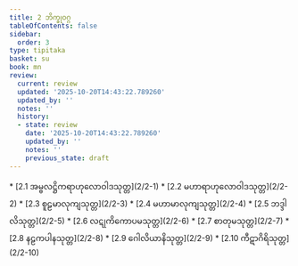 ```yaml
---
title: 2 ဘိက္ခုဝဂ္ဂ
tableOfContents: false
sidebar:
  order: 3
type: tipitaka
basket: su
book: mn
review:
  current: review
  updated: '2025-10-20T14:43:22.789260'
  updated_by: ''
  notes: ''
  history:
  - state: review
    date: '2025-10-20T14:43:22.789260'
    updated_by: ''
    notes: ''
    previous_state: draft
---
```



<DynamicBreadcrumb />


<ReviewStatus review={frontmatter.review} showDetails={true} />

<HypothesisAnnotation frontmatter={frontmatter} />



<TableOfContents book="mn" section="2">
* [2.1 အမ္ဗလဋ္ဌိကရာဟုလောဝါဒသုတ္တ](2/2-1)
* [2.2 မဟာရာဟုလောဝါဒသုတ္တ](2/2-2)
* [2.3 စူဠမာလုကျသုတ္တ](2/2-3)
* [2.4 မဟာမာလုကျသုတ္တ](2/2-4)
* [2.5 ဘဒ္ဒါလိသုတ္တ](2/2-5)
* [2.6 လဋုကိကောပမသုတ္တ](2/2-6)
* [2.7 စာတုမသုတ္တ](2/2-7)
* [2.8 နဠကပါနသုတ္တ](2/2-8)
* [2.9 ဂေါလိယာနိသုတ္တ](2/2-9)
* [2.10 ကီဋာဂိရိသုတ္တ](2/2-10)
</TableOfContents>